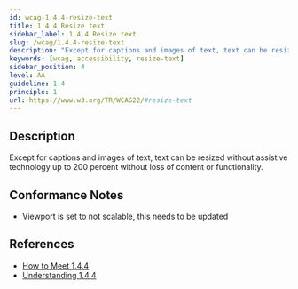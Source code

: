 ```yaml
---
id: wcag-1.4.4-resize-text
title: 1.4.4 Resize text
sidebar_label: 1.4.4 Resize text
slug: /wcag/1.4.4-resize-text
description: "Except for captions and images of text, text can be resized without assistive technology up to 200 percent without loss of content or functionality."
keywords: [wcag, accessibility, resize-text]
sidebar_position: 4
level: AA
guideline: 1.4
principle: 1
url: https://www.w3.org/TR/WCAG22/#resize-text
---
```

## Description

Except for captions and images of text, text can be resized without assistive technology up to 200 percent without loss of content or functionality.

## Conformance Notes

<Project name="ads">
  <PartialSupport>
<ul>
<li>Viewport is set to not scalable, this needs to be updated</li>
</ul></PartialSupport>
</Project>
<Project name="scix">
  <Support></Support>
</Project>

## References

- [How to Meet 1.4.4](https://www.w3.org/WAI/WCAG22/quickref/#resize-text)
- [Understanding 1.4.4](https://www.w3.org/WAI/WCAG22/Understanding/resize-text.html)

